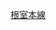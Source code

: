 {{鐵道路線|
| 模板名稱 = 根室本線
| 名稱 = [[File:JR logo (hokkaido).svg|25px|北海道旅客鐵道|link=北海道旅客鐵道]] [[根室本線]]
| 代表色 = #2CB431 
| 背景顏色 = #FFFFFF
| 車站列表 = [[瀧川車站|瀧川]] – [[東瀧川車站|東瀧川]] – [[赤平車站|赤平]] – [[茂尻車站|茂尻]] – [[平岸車站 (赤平市)|平岸]] – [[蘆別車站|蘆別]] – [[上蘆別車站|上蘆別]] – [[野花南車站|野花南]] – （[[島之下信號場]]） – [[富良野車站|富良野]] – [[布部車站|布部]] – [[山部車站|山部]] – [[下金山車站|下金山]] – [[金山車站 (北海道)|金山]] – [[東鹿越車站|東鹿越]] – [[幾寅站|幾寅]] – [[落合車站 (北海道)|落合]] – [[新得站|新得]] – [[十勝清水車站|十勝清水]] – （<del>[[羽帶車站|羽帶]]</del>） – [[御影車站 (北海道)|御影]] – [[芽室車站|芽室]] – [[大成站 (北海道)|大成]] – [[西帶廣車站|西帶廣]] – [[柏林台車站|柏林台]] – [[帶廣車站|帶廣]] – [[札內車站|札內]] – （<del>[[稻士別車站|稻士別]]</del>） – [[幕別車站|幕別]] – [[利別車站|利別]] – [[池田車站 (北海道)|池田]] – [[十弗車站|十弗]] – [[豐頃車站|豐頃]] – [[新吉野車站|新吉野]] – [[浦幌車站|浦幌]] – （[[上厚內信號場]]） – [[厚內車站|厚內]] – （[[直別信號場]]） – （[[尺別信號場]]） – [[音別車站|音別]] – （[[古瀨信號場]]） – [[白糠車站|白糠]] – [[西庶路車站|西庶路]] – [[庶路車站|庶路]] – [[大樂毛車站|大樂毛]] – [[新大樂毛車站|新大樂毛]] – [[新富士車站 (北海道)|新富士]] – [[釧路車站|釧路]] – [[東釧路車站|東釧路]] – [[武佐車站 (北海道)|武佐]] – [[別保車站|別保]] – [[上尾幌車站|上尾幌]] – [[尾幌車站|尾幌]] – [[門靜車站|門靜]] – [[厚岸車站|厚岸]] – [[糸魚澤車站|糸魚澤]] – [[茶內車站|茶內]] – [[濱中車站|濱中]] – [[姉別車站|姉別]] – [[厚床車站|厚床]] – [[初田牛車站|初田牛]] – [[別當賀車站|別當賀]] – [[落石車站|落石]] – [[昆布盛車站|昆布盛]] – [[西和田車站|西和田]] – （<del>[[花咲站|花咲]]</del>） – [[東根室車站|東根室]] – [[根室站|根室]]<br>
<small>註：釧路－根室段又暱稱為「花咲線」</small>
}}<noinclude>
[[Category:北海道旅客鐵道路線模板|根室本線]]
</noinclude>